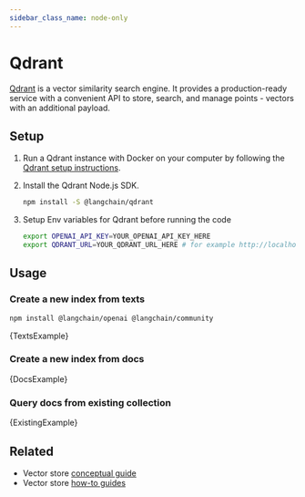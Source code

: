 ```yaml
---
sidebar_class_name: node-only
---
```


# Qdrant

[Qdrant](https://qdrant.tech/) is a vector similarity search engine. It provides a production-ready service with a convenient API to store, search, and manage points - vectors with an additional payload.

## Setup

1. Run a Qdrant instance with Docker on your computer by following the [Qdrant setup instructions](https://qdrant.tech/documentation/quick-start/).
2. Install the Qdrant Node.js SDK.

   ```bash npm2yarn
   npm install -S @langchain/qdrant
   ```

3. Setup Env variables for Qdrant before running the code

   ```bash
   export OPENAI_API_KEY=YOUR_OPENAI_API_KEY_HERE
   export QDRANT_URL=YOUR_QDRANT_URL_HERE # for example http://localhost:6333
   ```


## Usage

### Create a new index from texts


<IntegrationInstallTooltip></IntegrationInstallTooltip>

```bash npm2yarn
npm install @langchain/openai @langchain/community
```


<CodeBlock language="typescript">{TextsExample}</CodeBlock>

### Create a new index from docs


<CodeBlock language="typescript">{DocsExample}</CodeBlock>

### Query docs from existing collection


<CodeBlock language="typescript">{ExistingExample}</CodeBlock>

## Related

- Vector store [conceptual guide](/docs/concepts/#vectorstores)
- Vector store [how-to guides](/docs/how_to/#vectorstores)
